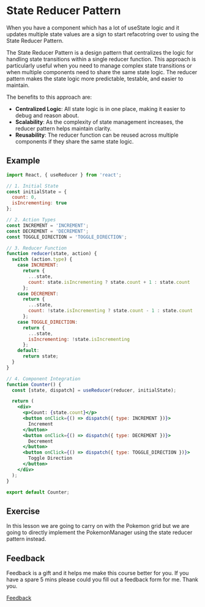 
<Meta title="Lessons/09 - State Reducer Pattern/01-Lesson" />

# State Reducer Pattern

When you have a component which has a lot of useState logic and it updates multiple state values are a sign to start refacotring over to using the State Reducer Pattern.

The State Reducer Pattern is a design pattern that centralizes the logic for handling state transitions within a single reducer function. This approach is particularly useful when you need to manage complex state transitions or when multiple components need to share the same state logic. The reducer pattern makes the state logic more predictable, testable, and easier to maintain.

The benefits to this approach are:

- **Centralized Logic**: All state logic is in one place, making it easier to debug and reason about.
- **Scalability**: As the complexity of state management increases, the reducer pattern helps maintain clarity.
- **Reusability**: The reducer function can be reused across multiple components if they share the same state logic.

## Example

```jsx
import React, { useReducer } from 'react';

// 1. Initial State
const initialState = {
  count: 0,
  isIncrementing: true
};

// 2. Action Types
const INCREMENT = 'INCREMENT';
const DECREMENT = 'DECREMENT';
const TOGGLE_DIRECTION = 'TOGGLE_DIRECTION';

// 3. Reducer Function
function reducer(state, action) {
  switch (action.type) {
    case INCREMENT:
      return {
        ...state,
        count: state.isIncrementing ? state.count + 1 : state.count
      };
    case DECREMENT:
      return {
        ...state,
        count: !state.isIncrementing ? state.count - 1 : state.count
      };
    case TOGGLE_DIRECTION:
      return {
        ...state,
        isIncrementing: !state.isIncrementing
      };
    default:
      return state;
  }
}

// 4. Component Integration
function Counter() {
  const [state, dispatch] = useReducer(reducer, initialState);

  return (
    <div>
      <p>Count: {state.count}</p>
      <button onClick={() => dispatch({ type: INCREMENT })}>
        Increment
      </button>
      <button onClick={() => dispatch({ type: DECREMENT })}>
        Decrement
      </button>
      <button onClick={() => dispatch({ type: TOGGLE_DIRECTION })}>
        Toggle Direction
      </button>
    </div>
  );
}

export default Counter;
```

## Exercise

In this lesson we are going to carry on with the Pokemon grid but we are going to directly implement the PokemonManager using the state reducer pattern instead.

## Feedback

Feedback is a gift and it helps me make this course better for you. If you have a spare 5 mins please could you fill out a feedback form for me. Thank you.

[Feedback](https://github.com/code-mattclaffey/react-design-patterns/issues/new)
